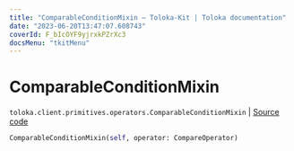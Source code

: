 ```yaml
---
title: "ComparableConditionMixin — Toloka-Kit | Toloka documentation"
date: "2023-06-20T13:47:07.608743"
coverId: F_bIcOYF9yjrxkPZrXc3
docsMenu: "tkitMenu"
---
```


# ComparableConditionMixin

`toloka.client.primitives.operators.ComparableConditionMixin` | [Source code](https://github.com/Toloka/toloka-kit/blob/v1.2.0/src/client/primitives/operators.py#L179)

```python
ComparableConditionMixin(self, operator: CompareOperator)
```